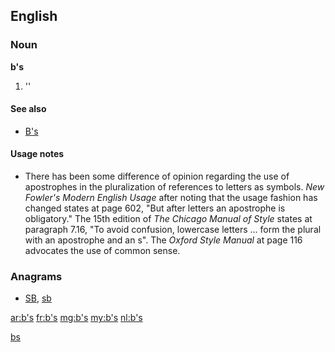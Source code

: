 {{also|.bs|bs|B's|Bs|BS|␈}}
==English==

===Noun===
'''b's'''

# ''{{plural of|[[b]]}}

====See also====
* [[B's]]

====Usage notes====
*There has been some difference of opinion regarding the use of apostrophes in the pluralization of references to letters as symbols.  ''New Fowler's Modern English Usage'' after noting that the usage fashion has changed states at page 602, "But after letters an apostrophe is obligatory."    The 15th edition of ''The Chicago Manual of Style'' states at paragraph 7.16, "To avoid confusion, lowercase letters ... form the plural with an apostrophe and an s".  The ''Oxford Style Manual'' at page 116 advocates the use of common sense.

===Anagrams===
* [[SB#English|SB]], [[sb#English|sb]]

[[Category:English terms spelled with '|bs]]

[[ar:b's]]
[[fr:b's]]
[[mg:b's]]
[[my:b's]]
[[nl:b's]]